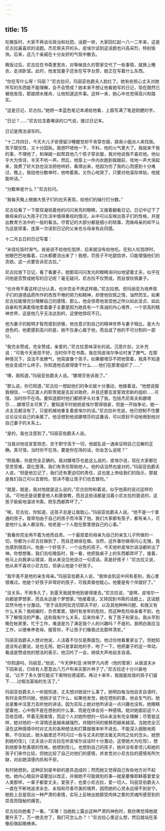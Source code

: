 ```yaml
---
---
---
```

title: 15
---





吃晚饭时，大家不再谈论政治和社团，话题一转，大家回忆起一八一二年来，这是尼古拉最喜欢的话题。杰尼索夫开的头，皮埃尔谈到这话题也兴高采烈，特别愉快。后来，这几个亲戚在十分友好的气氛中散去。

晚饭过后，尼古拉在书斋里宽衣，对等候良久的管家交代了一些事情，就换上睡衣，走进卧室。此时，他发现妻子还坐在写字台旁，她正在写着什么东西。

“你在写什么呀！玛丽？”尼古拉问，玛丽亚伯爵夫人脸红了。她有些担心丈夫对她所写的东西能不能理解，会不会赞成？她本来不想让他看她写的日记，现在既然已被他发现，那就顺水推舟，让他知道这件事。这样一来，她心中也觉得高兴和踏实。

“这是日记，尼古拉。”她把一本蓝色笔记本递给他看，上面写满了笔迹刚健的字。

“日记？……”尼古拉含着嘲讽的口气说，接过日记本。

日记是用法语写的。

“十二月四日，今天大儿子安德留沙睡醒觉却不肯穿衣服，路易小姐派人来找我。孩子既任性，又十分固执。我想吓唬他一下，不料，他的火气更大了。我就来干我的事，不理他了，和保姆一起帮其他几个孩子穿衣服，我对他说我不喜欢他。他似乎大为惊讶，半天不吭一声。然后，他穿上一件内衣跑到我跟前，哇地一声大哭起来，我费了好大劲也没法把他哄好。看得出来，他因为伤了我的心而感到十分难过，晚上，我给他分数单时，他吻着我，又伤心地哭了。只要对他温存体贴，他就能听话。”

“分数单是什么？”尼古拉问。

“我每天晚上根据大孩子们的白天表现，给他们的操行打分数。”

尼古拉看了一下那双凝视着他的闪闪发亮的眼睛，又接着翻看日记。日记中记下了做母亲的认为孩子们生活中值得重视的情况，从中可以反映出孩子们的性格，并提出教育方法中的一般的看法。尽管记的大部分都是细小的琐事，而做母亲的却不认为这是琐事，连第一次读到日记的父亲也与母亲有此同感。

十二月五日的日记写着：

“米佳吃饭时淘气。爸爸说不给他吃馅饼，后来就没有给他吃。在别人吃馅饼时，他眼巴巴地看着，口水都要流出来了！我想，罚孩子不吃甜馅饼，只能增强他们的贪欲。这一点要告诉尼古拉。”

尼古拉放下日记，看了看妻子。她那双闪闪发光的眼睛询问似地望着丈夫，似乎在问他是否赞成她写的日记呢？毫无疑问，尼古拉不仅赞成，而且很钦佩妻子。

“也许用不着这样过分认真，也许完全不用这样做。”尼古拉想。但玛丽亚为培养孩子们的道德品质所作的孜孜不倦的努力和精神，却使他钦佩之情，油然而生。如果尼古拉能够充分理解自己的感情，那么，他会惊奇地发现他之所以如此坚贞、如此自豪和充满柔情地爱着妻子主要是因为她具有一个真诚的内心境界，一个崇高的精神世界，这是他几乎无法达到的，这使他惊叹不已。

他为妻子的聪明才智而感到骄傲，他也意识到自己的精神世界与妻子相比，是大为逊色的，他更感到高兴的是，她不仅身心属于他，而且成了他的不可分割的一部分。

“我完全赞成，完全赞成，亲爱的，”尼古拉意味深长的说。沉思片刻，又补充说：“可我今天表现不好。当时你不在书斋。我在同皮埃尔争论时发了脾气。在那种情况下，没法不发脾气，他简直像个孩子。如果娜塔莎不把他管着，我真不知道他会变成什么样子。你知道他去彼得堡干什么……他们在那里组织了……”

“噢，我知道，”玛丽亚伯爵夫人说。“娜塔莎告诉我了。”

“那么说，你已知道，”尼古拉一想起他们的争论就十分激动，他接着说，“他想说服我相信，一切正直人的职责就是去反对政府，并且还要去宣誓效忠新的组织……可惜，当时你不在场。要知道那时他们都把矛头对准了我，包括杰尼索夫和娜塔莎……娜塔莎太可笑了。要知道平时她把皮埃尔管得很紧，但是一开始争论，她一点主见都没有了，只是机械地重复着皮埃尔的话。”尼古拉补充说，他已控制不住要议论议论自己的亲属了。他没想到他说娜塔莎的这番话，可以原封不动地用到他对自己妻子的关系上。

“是的，我也注意到了。”玛丽亚伯爵夫人说。

“当我对他说宣誓效忠、忠于职守高于一切，他就乱说一通来证明自己见解的正确。真可惜，当时你不在场，要是你在场的话，你会怎么说呢？”

“照我看，你是完全正确的。我对娜塔莎也是这么说的，皮埃尔说，现在大家都在受苦受难，腐化堕落，我们有责任帮助他人。他的话当然也是对的，”玛丽亚伯爵夫人说，“但是他忘记了，我们还有更迫切的责任，这也是上帝给我们的指示，那就是我们自己可以去冒险，但决不能让孩子们也去冒险。”

“就是，就是，我对他就是这么说的，”尼古拉附和着说，似乎他真的说过这样的话。“可他还是说要爱他人和基督教，而且这些话都是当着小尼古拉的面说的，这孩子偷偷地溜进书斋，把东西都弄坏了。”

“唉，尼古拉，你知道，这孩子总是让我耽心，”玛丽亚伯爵夫人说。“他不是一个普通的孩子。我常怕由于自己的孩子而冷落了他。我们大家都有孩子，都有亲人，可是他什么亲人都没有。他老是一个人耽在那里想自己的心事。”

“我看你完全用不着为他而自责。一个最慈爱的母亲为自己的亲生儿子所做的一切，你都为小尼古拉做到了，而且还继续在做。当然，这件事你做得问心无愧，我也感到很高兴。他是一个好孩子，一个出色的孩子。今天他听皮埃尔说话都听出了神。你想想看，我们去吃晚饭时，我一看，他把我桌子上的东西都弄坏了，接着，他马上向我承认错误，我从来没见他说过一句谎话。真是好孩子！”尼古拉又说，他从来不喜欢小尼古拉，但承认他是个好孩子。

“我毕竟不是他的亲生母亲。”玛丽亚伯爵夫人说，“我体会到这中间有差别，我心里很难过。他是个好孩子非常好的孩子，可我真替他耽心。他要是有个伴就好了。”

“没关系，不用多久了，到夏天我就带他到彼得堡去。”尼古拉说，“是啊，皮埃尔一向都是梦想家，而且永远是个梦想家。”他接着说，又转回到书斋的话题上，这话题显然令他十分激动。“至于谈到阿拉克切耶夫不好，以及其他种种问题，和我又有什么关系？我结婚时，负债累累，随时有坐牢的危险，而这种危险母亲看不到，也不了解情况的严重。这和我有什么关系，后来你来了，有了孩子和家业。我从早到晚在帐房里，忙于工作，难道是为了满足我个人的兴趣吗？不是的，我明白我应当工作，以便奉养老母，报答你，不让孩子们像我过去那样清贫。”

玛丽亚伯爵夫人想对他说，人活着不仅仅是靠面包，他过份地看重家业了。但她知道没有必要说，说也无用。她只是拿起他的手，吻了一下。他把妻子的这一举动，看成是赞成他的想法的表示，他沉吟了一会，继续大声地自言自语。

“你知道吗，玛丽亚，”他说，“今天伊利亚·米特罗凡内奇（他的管家）从唐波夫乡下回来说，已经有人愿意出八万卢布来买那片林子了。”尼古拉还十分兴奋地说，“过不了多久很可能买下奥特拉德诺耶。再过十来年，我就能给我的孩子们留下……过相当富裕的生活了。”

玛丽亚伯爵夫人一听就知道，丈夫想对她说什么事了。她明白每当他自言自语时，有时会突然问她，他刚才说了什么，如果他发觉，她在想别的事，他会生气的。她总是集中注意力去听他的讲话，因为实际上她对他所讲话一点兴趣也没有。她眼睛望着他，心中倒不是在想别的什么事，而是在体会另一种感情。她对她面前这个人百依百顺，怀着无限柔情，而这个人对她所想的一切从来没有完全理解；尽管是这样，她对他的一片深情还是越来越强烈，并随时间的推移而越来越深。当她完全沉浸在这种感情中时对丈夫的各种想法和打算就根本听不进去，不能深入细致地观察，不仅如此，她头脑里还不时闪过一些与丈夫的想法毫无共同之处的念头。她想到她的侄儿（丈夫说小尼古拉在听皮埃尔谈话时十分激动，这使她大为吃惊），想到他那多愁善感的性格。她想到侄儿，也想到自己的孩子，她并没有拿侄儿和她的孩子们来作比较，但她比较了自己对他们的感情，并发觉对小尼古拉的感情有所欠缺，对此她深感内疚和不安。

有时她想到，这种区别是年龄的差异造成的；然而她又觉得自己有些地方对不起他。她内心暗自许诺要加以改正，并做她不可能做到的事—就是要像耶稣基督爱全人类那样，一辈子都爱丈夫，爱孩子，也爱小尼古拉，爱一切人。玛丽亚伯爵夫人一直在不断地追求永生、永恒和尽善尽美的境界，因而她的心灵永远得不到安宁。她脸上总是现出一种严肃的表情，实际上反映出她那受肉体之累的灵魂所感受到的崇高而隐秘的痛苦。

尼古拉向她看了一看。“天哪！当她脸上露出这种严肃的神色时，我仿佛觉得她就要升天了。万一她去世了，我们可怎么办？！”尼古拉心里这么想，然后就站在圣像前做起晚祷来。